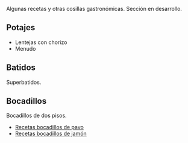 {{header|1=Cocina}}

Algunas recetas y otras cosillas gastronómicas. Sección en desarrollo.

== Potajes ==

* Lentejas con chorizo
* Menudo

== Batidos ==

Superbatidos.

== Bocadillos ==

Bocadillos de dos pisos.

* [https://cookpad.com/es/buscar/bocadillo%20pavo Recetas bocadillos de pavo]
* [https://cookpad.com/es/buscar/bocadillo%20de%20jam%C3%B3n?event=search.suggestion Recetas bocadillos de jamón]

<!--
Coliflor cocida:
* Trocear la coliflor
* Hervir con agua, sal y ajo
* Cuando esté blanda, apartarla
* Tirar agua
* Machacarla

-->

{{footer}}
